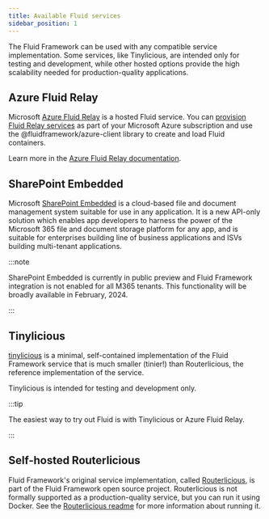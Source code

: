 ```yaml
---
title: Available Fluid services
sidebar_position: 1
---
```



The Fluid Framework can be used with any compatible service implementation. Some services, like Tinylicious, are intended only for testing and development, while other hosted options provide the high scalability needed for production-quality applications.

## Azure Fluid Relay

Microsoft [Azure Fluid Relay](https://aka.ms/azurefluidrelay) is a hosted Fluid service. You can [provision Fluid Relay services](https://docs.microsoft.com/azure/azure-fluid-relay/how-tos/provision-fluid-azure-portal) as part of your Microsoft Azure subscription and use the <PackageLink packageName="azure-client">@fluidframework/azure-client</PackageLink> library to create and load Fluid containers.

Learn more in the [Azure Fluid Relay documentation](https://aka.ms/azurefluidrelaydocs).

## SharePoint Embedded

Microsoft [SharePoint Embedded](https://learn.microsoft.com/en-us/sharepoint/dev/embedded/overview) is a cloud-based file and document management system suitable for use in any application. It is a new API-only solution which enables app developers to harness the power of the Microsoft 365 file and document storage platform for any app, and is suitable for enterprises building line of business applications and ISVs building multi-tenant applications.

:::note

SharePoint Embedded is currently in public preview and Fluid Framework integration is not enabled for all M365 tenants. This functionality will be broadly available in February, 2024.

:::

## Tinylicious

[tinylicious](https://www.npmjs.com/package/tinylicious) is a minimal, self-contained implementation of the Fluid Framework service that is much smaller (tinier!) than Routerlicious, the reference implementation of the service.

Tinylicious is intended for testing and development only.

:::tip

The easiest way to try out Fluid is with Tinylicious or Azure Fluid Relay.

:::

## Self-hosted Routerlicious

Fluid Framework's original service implementation, called [Routerlicious][r11s], is part of the Fluid Framework open source project. Routerlicious is not formally supported as a production-quality service, but you can run it using Docker. See the [Routerlicious readme][r11s] for more information about running it.

[r11s]: https://github.com/microsoft/FluidFramework/tree/main/server
